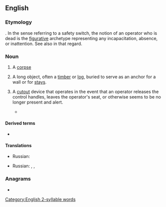 {{also|Deadman|dead man}}
==English==

===Etymology===
{{compound|en|dead|man}}. In the sense referring to a safety switch, the notion of an operator who is dead is the [[figurative]] archetype representing any incapacitation, absence, or inattention. See also {{m|en|Dead Hand}} in that regard. 

===Noun===
{{en-noun|deadmen}}

# {{lb|en|obsolete}} A [[corpse]]
#: {{ux|en|There is no '''deadman''' to be found at Deadman's Curve.}}
# {{lb|en|construction}} A long object, often a [[timber]] or [[log]], buried to serve as an anchor for a wall or for [[stays]].
#: {{ux|en|The building code requires '''deadmen''' for retaining walls.}}
# {{lb|en|rail transport|industry|agriculture|safety equipment}} A [[cutout]] device that operates in the event that an operator releases the control handles, leaves the operator's seat, or otherwise seems to be no longer present and alert. 
#* {{quote-journal|en|year=1962|month=April|title=Beyond the Channel: Western Germany: The Henschel 4,000 h.p. V320 diesel|journal=Modern Railways|page=274|text=[...] a Brown-Boveri '''deadman''''s control; [...].}}

====Derived terms====
* {{l|en|Deadman}}

====Translations====
{{trans-top|a corpse}}
* Russian: {{t+|ru|труп|m|tr=}}
{{trans-mid}}
{{trans-bottom}}

{{trans-top|a long object, often a timber or log, buried to serve as an anchor for a wall or for stays}}
* Russian: {{t|ru|анкерная сва́я|tr=}}, {{t|ru|анкерный кол}}, {{t+|ru|сто́йка|f}}
{{trans-mid}}
{{trans-bottom}}

{{trans-top|A cutout device that operates in the event of driver incapacity.}}
{{trans-mid}}
{{trans-bottom}}

===Anagrams===
* {{anagrams|en|a=aaddemn|amanded}}

[[Category:English 2-syllable words]]